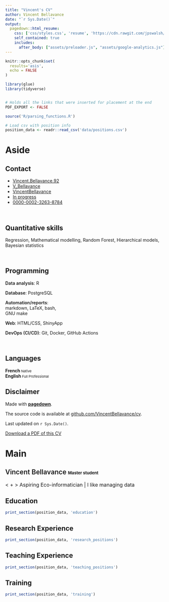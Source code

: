 ```yaml
---
title: "Vincent's CV"
author: Vincent Bellavance
date: "`r Sys.Date()`"
output:
  pagedown::html_resume:
    css: ['css/styles.css', 'resume', 'https://cdn.rawgit.com/jpswalsh/academicons/master/css/academicons.min.css']
    self_contained: true
    includes: 
      after_body: ["assets/preloader.js", "assets/google-analytics.js"]
---
```


```r
knitr::opts_chunk$set(
  results='asis',
  echo = FALSE
)

library(glue)
library(tidyverse)


# Holds all the links that were inserted for placement at the end
PDF_EXPORT <- FALSE

source('R/parsing_functions.R')

# Load csv with position info
position_data <- readr::read_csv('data/positions.csv')
```


Aside
================================================================================

Contact {#contact}
--------------------------------------------------------------------------------

- <i class="fa fa-gmail"></i> <a href="mailto:Vincent.Bellavance.92@gmail.com">Vincent.Bellavance.92</a>
- <i class="fa fa-twitter"></i> [V_Bellavance](https://twitter.com/v_bellavance)
- <i class="fa fa-github"></i> [VincentBellavance](https://github.com/VincentBellavance)
- <i class="fa fa-globe"></i> [In progress]()
<!-- - <i class="ai ai-google-scholar"></i> [Publications](https://scholar.google.com/citations?user=GyChlIoAAAAJ&hl=en)-->
- <i class="ai ai-orcid"></i> [0000-0002-3263-8784](https://orcid.org/0000-0002-3263-8784)

<br>

Quantitative skills
------------------------------------

Regression, Mathematical modelling, Random Forest, Hierarchical models, Bayesian statistics

<br>

Programming
------------------------------------

<span style="font-weight:600;">Data analysis</span>: R<br>

<span style="font-weight:600;">Database</span>: PostgreSQL<br>

<span style="font-weight:600;">Automation/reports</span>: <br>markdown, LaTeX, bash,<br> GNU make<br>

<span style="font-weight:600;">Web</span>: HTML/CSS, ShinyApp<br>

<span style="font-weight:600;">DevOps (CI/CD)</span>: Git, Docker, GitHub Actions

<br>

Languages
------------------------------------

**French**<span style="font-size:11px;"> Native</span><br>
**English**<span style="font-size:11px;"> Full Professional</span><br>


Disclaimer {#disclaimer}
--------------------------------------------------------------------------------

Made with [**pagedown**](https://github.com/rstudio/pagedown).

The source code is available at [github.com/VincentBellavance/cv](https://github.com/VincentBellavance/cv).

Last updated on `r Sys.Date()`.

[<i class='fas fa-download'></i> Download a PDF of this CV](https://VincentBellavance.github.io/cv/VincentBellavance.pdf)


Main
================================================================================

 <span style="font-weight:600">Vincent Bellavance</span> <span style="font-size: 13px;">Master student</span>{#title}
--------------------------------------------------------------------------------


<span style="font-size: 1rem;">< <i class="fa fa-chart-bar"></i> + <i class="fa fa-robot"></i> >  Aspiring Eco-informatician | I like managing data </span>


Education {data-icon=graduation-cap data-concise=true}
--------------------------------------------------------------------------------

```r
print_section(position_data, 'education')
```



Research Experience {data-icon=laptop}
--------------------------------------------------------------------------------

```r
print_section(position_data, 'research_positions')
```


Teaching Experience {data-icon=chalkboard-teacher}
--------------------------------------------------------------------------------

```r
print_section(position_data, 'teaching_positions')
```

Training {data-icon=certificate}
--------------------------------------------------------------------------------

```r
print_section(position_data, 'training')
```
